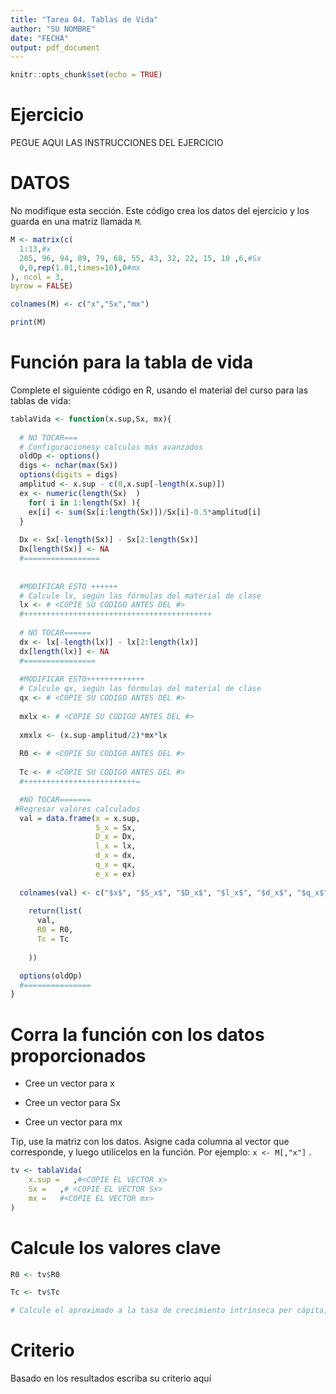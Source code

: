 ```yaml
---
title: "Tarea 04. Tablas de Vida"
author: "SU NOMBRE"
date: "FECHA"
output: pdf_document
---
```


```r
knitr::opts_chunk$set(echo = TRUE)
```


# Ejercicio

PEGUE AQUI LAS INSTRUCCIONES DEL EJERCICIO

# DATOS

No modifique esta sección. Este código crea los datos del ejercicio y los guarda en una matriz llamada `M`.

```r
M <- matrix(c(
  1:13,#x
  205, 96, 94, 89, 79, 68, 55, 43, 32, 22, 15, 10 ,6,#Sx
  0,0,rep(1.01,times=10),0#mx
), ncol = 3,
byrow = FALSE)

colnames(M) <- c("x","Sx","mx")

print(M)

```

# Función para la tabla de vida

Complete el siguiente código en R, usando el material del curso para las tablas de vida:


```r
tablaVida <- function(x.sup,Sx, mx){
  
  # NO TOCAR===
  # Configuracionesy calculos más avanzados
  oldOp <- options()
  digs <- nchar(max(Sx))
  options(digits = digs)
  amplitud <- x.sup - c(0,x.sup[-length(x.sup)])
  ex <- numeric(length(Sx)  )
    for( i in 1:length(Sx) ){
    ex[i] <- sum(Sx[i:length(Sx)])/Sx[i]-0.5*amplitud[i]
  }
  
  Dx <- Sx[-length(Sx)] - Sx[2:length(Sx)]
  Dx[length(Sx)] <- NA
  #=================
  
  
  #MODIFICAR ESTO ++++++
  # Calcule lx, según las fórmulas del material de clase
  lx <- # <COPIE SU CODIGO ANTES DEL #>
  #++++++++++++++++++++++++++++++++++++++++++
    
  # NO TOCAR======
  dx <- lx[-length(lx)] - lx[2:length(lx)]
  dx[length(lx)] <- NA
  #================
  
  #MODIFICAR ESTO+++++++++++++
  # Calcule qx, según las fórmulas del material de clase
  qx <- # <COPIE SU CODIGO ANTES DEL #>
 
  mxlx <- # <COPIE SU CODIGO ANTES DEL #>
  
  xmxlx <- (x.sup-amplitud/2)*mx*lx
 
  R0 <- # <COPIE SU CODIGO ANTES DEL #>
  
  Tc <- # <COPIE SU CODIGO ANTES DEL #>
  #+++++++++++++++++++++++++=

  #NO TOCAR=======
 #Regresar valores calculados
  val = data.frame(x = x.sup,
                   S_x = Sx,
                   D_x = Dx,
                   l_x = lx,
                   d_x = dx,
                   q_x = qx,
                   e_x = ex)
  
  colnames(val) <- c("$x$", "$S_x$", "$D_x$", "$l_x$", "$d_x$", "$q_x$", "$e_x$")
  
    return(list(
      val,
      R0 = R0,
      Tc = Tc
      
    ))

  options(oldOp)
  #===============
}
```


# Corra la función con los datos proporcionados

- Cree un vector para x

- Cree un vector para Sx

- Cree un vector para mx

Tip, use la matriz con los datos. Asigne cada columna al vector que corresponde, y luego utilícelos en la función. Por ejemplo:  `x <- M[,"x"]` .

```r
tv <- tablaVida(
    x.sup =   ,#<COPIE EL VECTOR x>
    Sx =   ,# <COPIE EL VECTOR Sx>
    mx =   #<COPIE EL VECTOR mx>
)
```


# Calcule los valores clave

```r
R0 <- tv$R0

Tc <- tv$Tc

# Calcule el aproximado a la tasa de crecimiento intrínseca per cápita, con los parámetros anteriores y analice si la población crece o no. Recuerde el tutorial de R para hacer calculos
```

# Criterio

Basado en los resultados escriba su criterio aquí